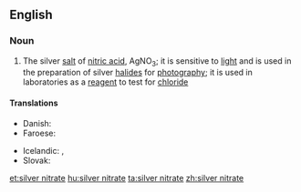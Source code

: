 ==English==

===Noun===
{{wikipedia}}
{{en-noun|sg=[[silver]] [[nitrate]]|-}}

# {{inorganic compound}} The silver [[salt]] of [[nitric acid]], AgNO<sub>3</sub>; it is sensitive to [[light]] and is used in the preparation of silver [[halide]]s for [[photography]]; it is used in laboratories as a [[reagent]] to test for [[chloride]]

====Translations====
{{trans-top|silver salt of nitric acid, AgNO<sub>3</sub>}}
* Danish: {{t|da|sølvnitrat|n}}
* Faroese: {{t|fo|silvurnitrat|n}}
{{trans-mid}}
* Icelandic: {{t|is|vítissteinn|m}}, {{t|is|silfurnítrat|n}}
* Slovak: {{t|sk|dusičnan strieborný|m}}
{{trans-bottom}}

[[et:silver nitrate]]
[[hu:silver nitrate]]
[[ta:silver nitrate]]
[[zh:silver nitrate]]